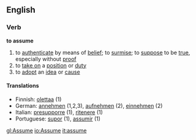 ==English==
===Verb===
'''to assume'''
#to [[authenticate]] by means of [[belief]]; to [[surmise]]; to [[suppose]] to be [[true]], especially without [[proof]]
#to [[take on]] a [[position]] or [[duty]] 
#to [[adopt]] an [[idea]] or [[cause]]

==== Translations ====
*Finnish: [[olettaa]] (1)
*German: [[annehmen]] (1,2,3), [[aufnehmen]] (2), [[einnehmen]] (2)
*Italian: [[presupporre]] (1), [[ritenere]] (1)
*Portuguese: [[supor]] (1), [[assumir]] (1)

[[gl:Assume]]
[[io:Assume]]
[[it:assume]]